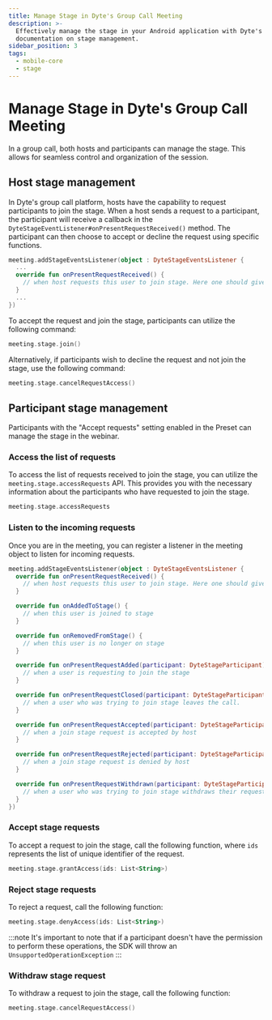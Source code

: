 ```yaml
---
title: Manage Stage in Dyte's Group Call Meeting
description: >-
  Effectively manage the stage in your Android application with Dyte's
  documentation on stage management.
sidebar_position: 3
tags:
  - mobile-core
  - stage
---
```


# Manage Stage in Dyte's Group Call Meeting

In a group call, both hosts and participants can manage the stage. This allows for seamless control and organization of the session.

## Host stage management

In Dyte's group call platform, hosts have the capability to request participants to join the stage. When a host sends a request to a participant, the participant will receive a callback in the `DyteStageEventListener#onPresentRequestReceived()` method. The participant can then choose to accept or decline the request using specific functions.

```kotlin
meeting.addStageEventsListener(object : DyteStageEventsListener {
  ...
  override fun onPresentRequestReceived() {
    // when host requests this user to join stage. Here one should give choice to either accept the request or decline it.
  }
  ...
})
```

To accept the request and join the stage, participants can utilize the following command:

```kotlin
meeting.stage.join()
```

Alternatively, if participants wish to decline the request and not join the stage, use the following command:

```kotlin
meeting.stage.cancelRequestAccess()
```

## Participant stage management

Participants with the "Accept requests" setting enabled in the Preset can manage the stage in the webinar.

### Access the list of requests

To access the list of requests received to join the stage, you can utilize the `meeting.stage.accessRequests` API. This provides you with the necessary information about the participants who have requested to join the stage.

```kotlin
meeting.stage.accessRequests
```

### Listen to the incoming requests

Once you are in the meeting, you can register a listener in the meeting object to listen for incoming requests.

```kotlin
meeting.addStageEventsListener(object : DyteStageEventsListener {
  override fun onPresentRequestReceived() {
    // when host requests this user to join stage. Here one should give choice to either accept the request or decline it.
  }

  override fun onAddedToStage() {
    // when this user is joined to stage
  }

  override fun onRemovedFromStage() {
    // when this user is no longer on stage
  }

  override fun onPresentRequestAdded(participant: DyteStageParticipant) {
    // when a user is requesting to join the stage
  }

  override fun onPresentRequestClosed(participant: DyteStageParticipant) {
    // when a user who was trying to join stage leaves the call.
  }

  override fun onPresentRequestAccepted(participant: DyteStageParticipant) {
    // when a join stage request is accepted by host
  }

  override fun onPresentRequestRejected(participant: DyteStageParticipant) {
    // when a join stage request is denied by host
  }

  override fun onPresentRequestWithdrawn(participant: DyteStageParticipant) {
    // when a user who was trying to join stage withdraws their request to join.
  }
})
```

### Accept stage requests

To accept a request to join the stage, call the following function, where `ids` represents the list of unique identifier of the request.

```kotlin
meeting.stage.grantAccess(ids: List<String>)
```

### Reject stage requests

To reject a request, call the following function:

```kotlin
meeting.stage.denyAccess(ids: List<String>)
```

:::note
It's important to note that if a participant doesn't have the permission to perform these operations, the SDK will throw an `UnsupportedOperationException`
:::

### Withdraw stage request

To withdraw a request to join the stage, call the following function:

```kotlin
meeting.stage.cancelRequestAccess()
```

<head>
  <title>Android Core Manage Stage in Dyte's Group Call Meeting</title>
  <meta name="description" content="Effectively manage the stage in your Android application with Dyte's documentation on stage management."/>
</head>
